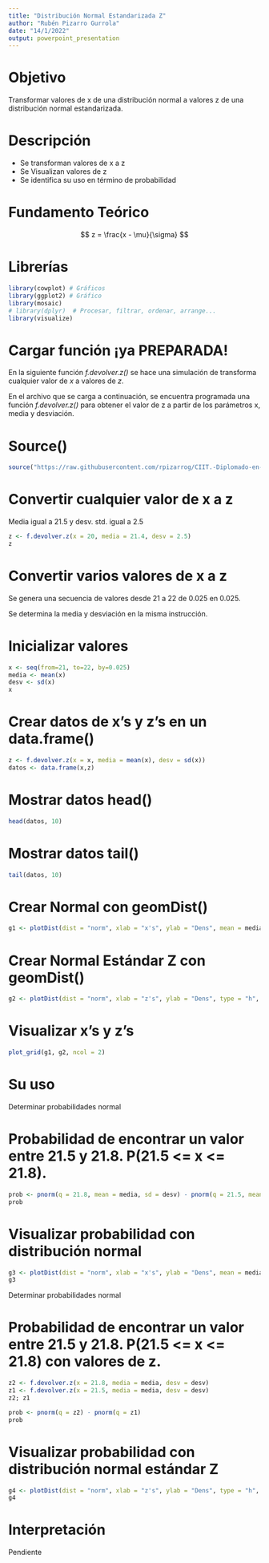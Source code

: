 ---
title: "Distribución Normal Estandarizada Z"
author: "Rubén Pizarro Gurrola"
date: "14/1/2022"
output: powerpoint_presentation
---

# Objetivo

Transformar valores de x de una distribución normal a valores z de una  distribución normal estandarizada.

# Descripción

* Se transforman valores de x a z
* Se Visualizan valores de z
* Se identifica su uso en término de probabilidad

# Fundamento Teórico

$$
z = \frac{x - \mu}{\sigma}
$$

# Librerías
```{r message=FALSE, warning=FALSE}
library(cowplot) # Gráficos
library(ggplot2) # Gráfico
library(mosaic)
# library(dplyr)  # Procesar, filtrar, ordenar, arrange...
library(visualize)
```

# Cargar función ¡ya PREPARADA!

En la siguiente función *f.devolver.z()* se hace una simulación de transforma cualquier valor de $x$ a valores de $z$. 

En el archivo que se carga a continuación, se encuentra programada una función *f.devolver.z()* para obtener el valor de z a partir de los parámetros x, media y desviación.

# Source()

```{r message=FALSE, warning=FALSE}
source("https://raw.githubusercontent.com/rpizarrog/CIIT.-Diplomado-en-Ciencia-de-los-Datos-e-IoT/main/M%C3%B3dulo%20II/2022/funciones/funciones.para.distribuciones.r")
```

# Convertir cualquier valor de x a z

Media igual a 21.5 y desv. std. igual a 2.5
```{r}
z <- f.devolver.z(x = 20, media = 21.4, desv = 2.5)
z
```

# Convertir varios valores de x a z

Se genera una secuencia de valores desde 21 a 22 de 0.025 en 0.025.

Se determina la media y desviación en la misma instrucción.

# Inicializar valores
```{r}
x <- seq(from=21, to=22, by=0.025)
media <- mean(x)
desv <- sd(x)
x
```

# Crear datos de x's y z's en un data.frame()
```{r}
z <- f.devolver.z(x = x, media = mean(x), desv = sd(x))
datos <- data.frame(x,z)
```

# Mostrar datos head()
```{r}
head(datos, 10)
```

# Mostrar datos tail()
```{r}
tail(datos, 10)
```

# Crear Normal con geomDist()
```{r}
g1 <- plotDist(dist = "norm", xlab = "x's", ylab = "Dens", mean = media, sd = desv, type = "h", main="Normal", sub=paste("Media=", round(media,2), " Desv.Std=",round(desv,2)))

```

# Crear Normal Estándar Z con geomDist()
```{r}
g2 <- plotDist(dist = "norm", xlab = "z's", ylab = "Dens", type = "h", main="Normal Std", sub=paste("Media=0 ", " Desv.Std=1"))

```

# Visualizar x's y z's
```{r}
plot_grid(g1, g2, ncol = 2)
```

# Su uso

Determinar probabilidades normal

# Probabilidad de encontrar un valor entre 21.5 y 21.8. P(21.5 <= x <= 21.8).
```{r}
prob <- pnorm(q = 21.8, mean = media, sd = desv) - pnorm(q = 21.5, mean = media, sd = desv)
prob
```

# Visualizar probabilidad con distribución normal 
```{r}
g3 <- plotDist(dist = "norm", xlab = "x's", ylab = "Dens", mean = media, sd = desv, type = "h", groups = x >= 21.5 & x <=21.8, main="Normal", sub=paste("Media=", round(media,2), " Desv.Std=",round(desv,2), "; P(21.5 <= x  <= 21.8) ",round(prob*100,2), "%"))
g3
```

Determinar probabilidades normal

# Probabilidad de encontrar un valor entre 21.5 y 21.8. P(21.5 <= x <= 21.8) con valores de z.
```{r}
z2 <- f.devolver.z(x = 21.8, media = media, desv = desv)
z1 <- f.devolver.z(x = 21.5, media = media, desv = desv)
z2; z1

prob <- pnorm(q = z2) - pnorm(q = z1)
prob
```

# Visualizar probabilidad con distribución normal estándar Z

```{r}
g4 <- plotDist(dist = "norm", xlab = "z's", ylab = "Dens", type = "h", groups = x >= z1 & x <= z2, main="Normal Std Z", sub=paste("P(",round(z1, 4), " <= x  <= ", round(z2, 4),")" ,round(prob*100,2), "%"))
g4
```


# Interpretación 

Pendiente